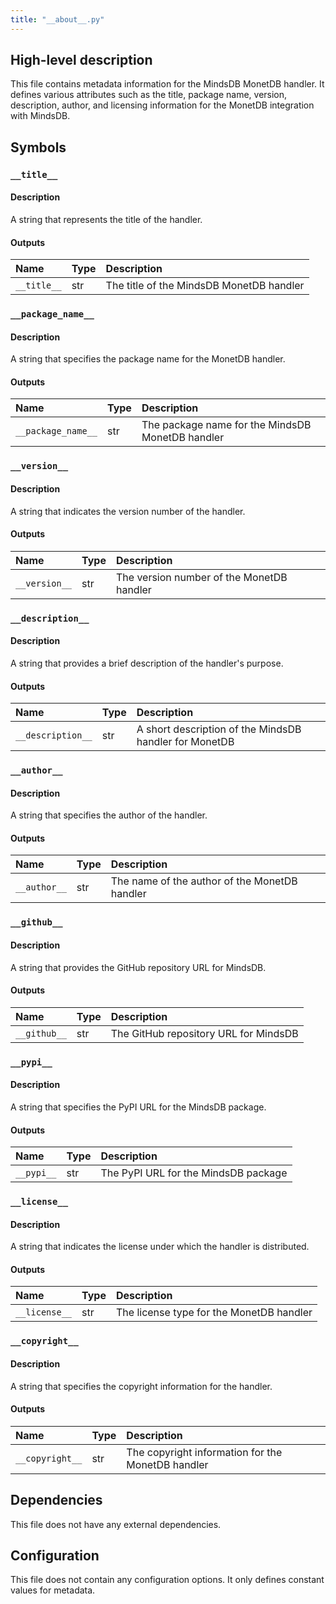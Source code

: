 ```yaml
---
title: "__about__.py"
---
```


## High-level description
This file contains metadata information for the MindsDB MonetDB handler. It defines various attributes such as the title, package name, version, description, author, and licensing information for the MonetDB integration with MindsDB.

## Symbols

### `__title__`
#### Description
A string that represents the title of the handler.

#### Outputs
| Name | Type | Description |
|:-----|:-----|:------------|
| `__title__` | str | The title of the MindsDB MonetDB handler |

### `__package_name__`
#### Description
A string that specifies the package name for the MonetDB handler.

#### Outputs
| Name | Type | Description |
|:-----|:-----|:------------|
| `__package_name__` | str | The package name for the MindsDB MonetDB handler |

### `__version__`
#### Description
A string that indicates the version number of the handler.

#### Outputs
| Name | Type | Description |
|:-----|:-----|:------------|
| `__version__` | str | The version number of the MonetDB handler |

### `__description__`
#### Description
A string that provides a brief description of the handler's purpose.

#### Outputs
| Name | Type | Description |
|:-----|:-----|:------------|
| `__description__` | str | A short description of the MindsDB handler for MonetDB |

### `__author__`
#### Description
A string that specifies the author of the handler.

#### Outputs
| Name | Type | Description |
|:-----|:-----|:------------|
| `__author__` | str | The name of the author of the MonetDB handler |

### `__github__`
#### Description
A string that provides the GitHub repository URL for MindsDB.

#### Outputs
| Name | Type | Description |
|:-----|:-----|:------------|
| `__github__` | str | The GitHub repository URL for MindsDB |

### `__pypi__`
#### Description
A string that specifies the PyPI URL for the MindsDB package.

#### Outputs
| Name | Type | Description |
|:-----|:-----|:------------|
| `__pypi__` | str | The PyPI URL for the MindsDB package |

### `__license__`
#### Description
A string that indicates the license under which the handler is distributed.

#### Outputs
| Name | Type | Description |
|:-----|:-----|:------------|
| `__license__` | str | The license type for the MonetDB handler |

### `__copyright__`
#### Description
A string that specifies the copyright information for the handler.

#### Outputs
| Name | Type | Description |
|:-----|:-----|:------------|
| `__copyright__` | str | The copyright information for the MonetDB handler |

## Dependencies
This file does not have any external dependencies.

## Configuration
This file does not contain any configuration options. It only defines constant values for metadata.